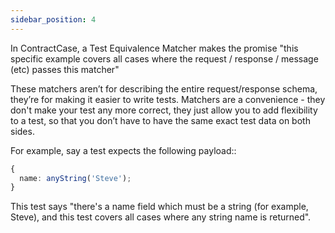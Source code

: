 ```yaml
---
sidebar_position: 4
---
```



In ContractCase, a Test Equivalence Matcher makes the promise "this specific example covers all cases where the request / response / message (etc) passes this matcher"

These matchers aren’t for describing the entire request/response schema, they’re
for making it easier to write tests. Matchers are a convenience - they don't make your test any more correct, they just allow you to add flexibility to a test, so that you don’t have to
have the same exact test data on both sides.

For example, say a test expects the following payload::

```typescript
{
  name: anyString('Steve');
}
```

This test says "there's a name field which must be a string (for example, Steve), and this test covers all cases where any string name is returned".
